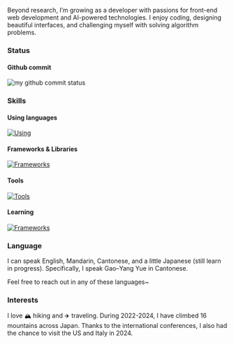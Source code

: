 Beyond research, I’m growing as a developer with passions for front-end web development and AI-powered technologies. I enjoy coding, designing beautiful interfaces, and challenging myself with solving algorithm problems.

### Status

#### Github commit

<img
  className="rounded-xl bg-white/50 lg:max-w-11/12"
  src="./github-snake.svg"
  alt="my github commit status"
/>

### Skills

#### Using languages

[![Using](https://skillicons.dev/icons?i=ts,js,html,css,c,cs,py,matlab,md,latex&theme=light)](https://skillicons.dev)

#### Frameworks & Libraries

[![Frameworks](https://skillicons.dev/icons?i=unity,react,tailwind,vite,pytorch&theme=light)](https://skillicons.dev)

#### Tools

[![Tools](https://skillicons.dev/icons?i=vscode,anaconda,figma,git,github&theme=light)](https://skillicons.dev)

#### Learning

[![Frameworks](https://skillicons.dev/icons?i=swift,r,figma,&theme=light)](https://skillicons.dev)

### Language

I can speak English, Mandarin, Cantonese, and a little Japanese (still learn in progress). Specifically, I speak Gao–Yang Yue in Cantonese.

Feel free to reach out in any of these languages~

### Interests

I love 🏔️ hiking and ✈️ traveling. During 2022-2024, I have climbed 16 mountains across Japan. Thanks to the international conferences, I also had the chance to visit the US and Italy in 2024.
